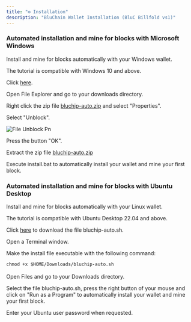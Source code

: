 ```yaml
---
title: "⚙️ Installation"
description: "BluChain Wallet Installation (BluC Billfold vs1)"
---
```


### Automated installation and mine for blocks with Microsoft Windows

Install and mine for blocks automatically with your Windows wallet.

The tutorial is compatible with Windows 10 and above.

Click [here](https://github.com/isolexIO/BluC-Billfold-v1/tree/main/Windows).

Open File Explorer and go to your downloads directory.

Right click the zip file [bluchip-auto.zip](https://github.com/isolexIO/BluC-Billfold-v1/tree/main/Windows) and select "Properties".

Select "Unblock".

![File Unblock Pn](/images/file_unblock.png)

Press the button "OK".

Extract the zip file [bluchip-auto.zip](http://bluchip-auto.zip)

Execute install.bat to automatically install your wallet and mine your first block.

### Automated installation and mine for blocks with Ubuntu Desktop

Install and mine for blocks automatically with your Linux wallet.

The tutorial is compatible with Ubuntu Desktop 22.04 and above.

Click [here](https://github.com/isolexIO/BluC-Billfold-v1/tree/main/Linux) to download the file bluchip-auto.sh.

Open a Terminal window.

Make the install file executable with the following command:

`chmod +x $HOME/Downloads/bluchip-auto.sh`\
\
Open Files and go to your Downloads directory.

Select the file bluchip-auto.sh, press the right button of your mouse and click on "Run as a Program" to automatically install your wallet and mine your first block.

Enter your Ubuntu user password when requested.